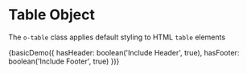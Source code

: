 
<Meta title="Objects/Table" decorators={[withKnobs]} />

# Table Object

The `o-table` class applies default styling to HTML `table` elements

<Preview>
  <Story name="Basic" height="100px">
    {basicDemo({
      hasHeader: boolean('Include Header', true),
      hasFooter: boolean('Include Footer', true)
    })}
  </Story>
</Preview>
